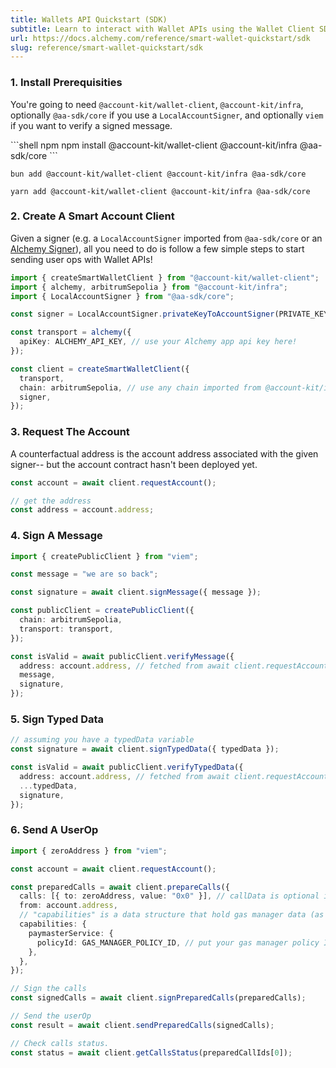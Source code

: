 ```yaml
---
title: Wallets API Quickstart (SDK)
subtitle: Learn to interact with Wallet APIs using the Wallet Client SDK
url: https://docs.alchemy.com/reference/smart-wallet-quickstart/sdk
slug: reference/smart-wallet-quickstart/sdk
---
```


### 1. Install Prerequisities

You're going to need `@account-kit/wallet-client`, `@account-kit/infra`, optionally `@aa-sdk/core` if you use a `LocalAccountSigner`, and optionally `viem` if you want to verify a signed message.

<CodeGroup>
```shell npm
npm install @account-kit/wallet-client @account-kit/infra @aa-sdk/core
```

```shell bun
bun add @account-kit/wallet-client @account-kit/infra @aa-sdk/core
```

```shell yarn
yarn add @account-kit/wallet-client @account-kit/infra @aa-sdk/core
```

</CodeGroup>

### 2. Create A Smart Account Client

Given a signer (e.g. a `LocalAccountSigner` imported from `@aa-sdk/core` or an [Alchemy Signer](/docs/wallets/signer/what-is-a-signer#alchemy-signer)), all you need to do is follow a few simple steps to start sending user ops with Wallet APIs!

```ts
import { createSmartWalletClient } from "@account-kit/wallet-client";
import { alchemy, arbitrumSepolia } from "@account-kit/infra";
import { LocalAccountSigner } from "@aa-sdk/core";

const signer = LocalAccountSigner.privateKeyToAccountSigner(PRIVATE_KEY); // we use a private key signer as an example here

const transport = alchemy({
  apiKey: ALCHEMY_API_KEY, // use your Alchemy app api key here!
});

const client = createSmartWalletClient({
  transport,
  chain: arbitrumSepolia, // use any chain imported from @account-kit/infra here!
  signer,
});
```

### 3. Request The Account

A counterfactual address is the account address associated with the given signer-- but the account contract hasn't been deployed yet.

```ts
const account = await client.requestAccount();

// get the address
const address = account.address;
```

### 4. Sign A Message

```ts
import { createPublicClient } from "viem";

const message = "we are so back";

const signature = await client.signMessage({ message });

const publicClient = createPublicClient({
  chain: arbitrumSepolia,
  transport: transport,
});

const isValid = await publicClient.verifyMessage({
  address: account.address, // fetched from await client.requestAccount()
  message,
  signature,
});
```

### 5. Sign Typed Data

```ts
// assuming you have a typedData variable
const signature = await client.signTypedData({ typedData });

const isValid = await publicClient.verifyTypedData({
  address: account.address, // fetched from await client.requestAccount()
  ...typedData,
  signature,
});
```

### 6. Send A UserOp

```ts
import { zeroAddress } from "viem";

const account = await client.requestAccount();

const preparedCalls = await client.prepareCalls({
  calls: [{ to: zeroAddress, value: "0x0" }], // callData is optional in a "data" parameter
  from: account.address,
  // "capabilities" is a data structure that hold gas manager data (as seen below) or permission data
  capabilities: {
    paymasterService: {
      policyId: GAS_MANAGER_POLICY_ID, // put your gas manager policy ID here
    },
  },
});

// Sign the calls
const signedCalls = await client.signPreparedCalls(preparedCalls);

// Send the userOp
const result = await client.sendPreparedCalls(signedCalls);

// Check calls status.
const status = await client.getCallsStatus(preparedCallIds[0]);
```
